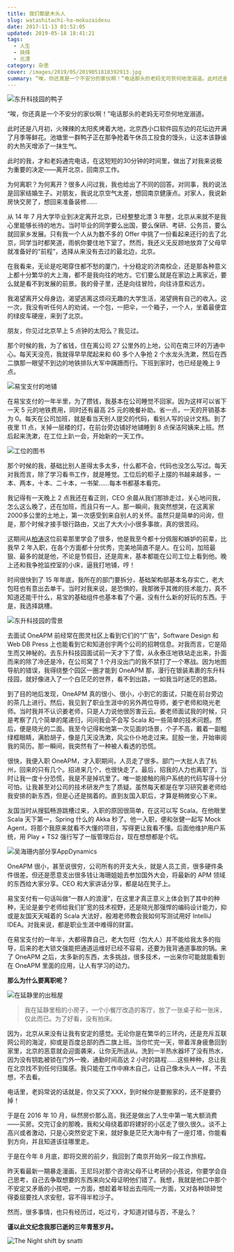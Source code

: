 ```yaml
---
title: 我们都是木头人
slug: watashitachi-ha-mokuzaidesu
date: 2017-11-13 01:52:05
updated: 2019-05-18 18:41:21
tags:
  - 人生
  - 抉择
  - 北漂
category: 杂思
cover: /images/2019/05/2019051818392913.jpg
summary: “唉，你还真是一个不安分的家伙啊！”电话那头的老妈无可奈何地宠溺道。此时还是八月初，火辣辣的太阳炙烤着大地，北京西小口软件园东边的花坛边开满了月季等鲜花。
---
```

![东升科技园的鸭子](/images/2019/05/2019050902442970.jpg)

“唉，你还真是一个不安分的家伙啊！”电话那头的老妈无可奈何地宠溺道。

此时还是八月初，火辣辣的太阳炙烤着大地，北京西小口软件园东边的花坛边开满了月季等鲜花。池塘里一群鸭子正在那争抢着午休员工投食的馒头，让这本该静谧的大热天增添了一抹生气。

此时的我，才和老妈通完电话，在这短短的30分钟的时间里，做出了对我来说极为重要的决定——离开北京，回南京工作。

<NeteasePlayer id={441116287} />

为何离职？为何离开？很多人问过我，我也给出了不同的回答。对同事，我的说法是回家结婚生子。对朋友，我说北京空气太差，想回南京健康点。对家人，我说新房快交房了，想回来准备装修……

从 14 年 7 月大学毕业到决定离开北京，已经整整北漂 3 年整，北京从来就不是我心里能够长待的地方。当时毕业的同学要么出国，要么保研、考研、公务员，要么就回家乡发展。只有我一个人从为数不多的 Offer 中挑了一份看起来还行的去了北京，同学当时都笑道，雨帆你要住地下室了。然而，我还义无反顾地放弃了父母早就准备好的“前程”，选择从来没有去过的最北边，北京。

在我看来，无论是吃喝穿住都不愁的厦门，十分稳定的济南校企，还是那各种意义上都十分繁华的大上海，都不是我向往的地方。它们要么就是在家边上离家近，要么就是看不到发展的前景。我的骨子里，还是向往冒险，向往诗意和远方。

我渴望离开父母身边，渴望逃离这烦闷无趣的大学生活，渴望拥有自己的收入。这一次，我没有听任何人的劝诫，一个包，一把伞，一个箱子，一个人，坐着最便宜的绿皮车硬座，来到了北京。

朋友，你见过北京早上 5 点钟的太阳么？我见过。

那个时候的我，为了省钱，住在离公司 27 公里外的上地，公司在南三环的万通中心。每天天没亮，我就得早早爬起来和 60 多个人争抢 2 个水龙头洗漱，然后在西二旗那一眼望不到边的地铁排队大军中蹒跚而行。下班到家时，也已经是晚上 9 点。

![易宝支付的地铺](/images/2019/05/2019050902470727.jpg)

在易宝支付的一年半里，为了攒钱，我基本在公司睡觉不回家。因为这样可以省下一天 5 元的地铁费用，同时还有最高 25 元的晚餐补助。省一点，一天的开销基本为 0。每天在公司加班，就是看当天别人提交的代码，看别人写的设计文档。到了夜里 11 点，关掉一层楼的灯，在前台旁边铺好地铺睡到 8 点保洁阿姨来上班。然后起来洗漱，在工位上趴一会，开始新的一天工作。

![工位的图书](/images/2019/05/2019050902474279.jpg)

那个时候的我，基础比别人差得太多太多，什么都不会，代码也没怎么写过。每天对我而言，除了学习看书工作，就是睡觉。工位后的柜子上摆的书越来越多，一本、两本，十本、二十本，一书架……每本书都基本看完。

我记得有一天晚上 2 点我还在看正则，CEO 余晨从我们那排走过，关心地问我，怎么这么晚了，还在加班，而且只有一人。那一瞬间，我突然想哭，在这离家2000多公里的土地上，第一次感受到来自别人的关怀。虽然只是简单的问询，但是，那个时候才接手银行路由，又出了大大小小很多事故，真的很苦闷。

这期间从[柏涛](http://im47.cn/about.md)这位前辈那里学会了很多，他是我至今都十分佩服和嫉妒的前辈，比我早 2 年入职，在各个方面都十分优秀，完美地简直不是人。在公司，加班最狠、最多的就是他，不论是节假日，还是周末，基本都能在公司工位上看到他。晚上还和我争抢监控室的小床，逼我打地铺，哼！

时间很快到了 15 年年底，我所在的部门要拆分，基础架构部基本名存实亡，老大包旺也有意出去单干。当时对我来说，是恐惧的，我那微乎其微的技术能力，真不知道还能干什么，易宝的基础组件也基本看了个遍，没有什么新的好玩的东西。于是，我选择跳槽。

![东升科技园的雪景](/images/2019/05/2019050902483348.jpg)

去面试 OneAPM 前经常在图灵社区上看到它们的“广告”，Software Design 和 Web DB Press 上也能看到它和知道创宇两个公司的招聘信息。对我而言，它是陌生而又神秘的。去东升科技园面试前一天才下了雪，从永泰庄地铁站走出来，扑面而来的除了冷还是冷，在公司窝了 1 个月没出门的我不禁打了一个寒战。因为地图导航的错误，我得绕整个园区一圈才能到 OneAPM 那，漫行在银装素裹的东升科技园，就好像进入了一个白茫茫的世界，看不到出路，一如我当时迷茫的思路。

到了目的地后发现，OneAPM 真的很小、很小，小到它的面试，只能在前台旁边的茶几上进行。然后，我见到了职业生涯中的另外两位导师，姜宁老师和晓光老师。当时我并不认识姜老师，只是人力说他很厉害云云。姜老师面试我的时候，只是考察了几个简单的尾递归，问问我会不会写 Scala 和一些简单的技术问题。然后，便是晓光的二面。我至今记得和他第一次见面的场景，个子不高，戴着一副粗绿框眼睛，满脸胡子，像是几天没洗漱，风尘仆仆地走过来。屁股一坐，开始审阅我的简历。那一瞬间，我突然有了一种被人看透的恐慌。

很快，我便入职 OneAPM，才入职期间，人员走了很多。部门一大批人去了杭州，回来的只有几个。招进来几个，也很快走了。最后，招我的人力也离职了，当时让我一度十分恐慌，我是不是掉坑里了。唯一能接触的用户系统的代码写得十分可怕，让我甚至对公司的技术研发产生了质疑。虽然每天都是在学习研究姜老师给我安排的新东西，但是心还是揣着的。直到友国入职后，才算是稍微安心下来。

友国当时从搜狐畅游跳槽过来，入职的原因很简单，在这可以写 Scala。在他眼里 Scala 天下第一，Spring 什么的 Akka 秒了。他一入职，便和张健一起写 Mock Agent，将那个我原来就看不大懂的项目，写得更让我看不懂。后面他维护用户系统，用 Play + TS2 强行写了一版管理后台，现在想想都是个坑。

![吴海珊内部分享AppDynamics](/images/2019/05/2019050902492485.jpg)

OneAPM 很小，甚至说很穷，公司所有的开支大头，就是人员工资，很多硬件条件很差。但还是愿意支出很多钱让海珊姐姐去参加国外大会，将最新的 APM 领域的东西给大家分享。CEO 和大家讲话分享，都是站在凳子上。

易宝支付有一句话叫做“一群人的浪漫”，在这里才真正意义上体会到了其中的种种，无论是姜宁老师给我们扩宽的技术视野，还是晓光那强悍的编码设计能力，抑或是友国天天喊着的 Scala 大法好，殷湘老师教会我如何写测试用好 IntelliJ IDEA。对我来说，都是职业生涯中难得的财富。

在易宝支付的一年半，大都得靠自己，老大包旺（包大人）并不能给我太多的指导，后来的老大锁文强能把通道运维好已经不容易，还要为我背通道事故的锅。来了 OneAPM 之后，太多新的东西，太多挑战，很多技术，一出来你可能就能看到在 OneAPM 里面的应用，让人有学习的动力。

**那么为什么要离职呢？**

![在延静里的出租屋](/images/2019/05/2019050902504379.jpg)

> 我在延静里租的小房子，一个小餐厅改造的客厅，放了一张桌子和一张床，仅此而已。为了好看，没有拍床。

因为，北京从来没有让我有安定的感觉。无论你是在繁华的三环内，还是充斥互联网公司的海淀，抑或是百度总部的西二旗上班。当你忙完一天，带着浑身疲惫回到家里，北京的恶意就会迎面袭来，让你无所适从。洗到一半热水器坏了没有热水，因为没有钥匙被锁在门外一晚，通勤时间高达 2 小时的路程……这些种种，总让我在北京找不到任何归属感。我只能在工作中麻木自己，让自己像木头人一样，不去想，不去看。

电话里，老妈常说的话就是，你又买了XXX，到时候你是要搬家的，还不是要扔掉！

于是在 2016 年 10 月，纵然房价那么高，我还是做出了人生中第一笔大额消费——买房。交完订金的那晚，我和父母绕着即将建好的小区走了很久很久。谈不上高兴或者激动，只是心突然安定下来，就好象是茫茫大海中有了一座灯塔，你能看到方向，并且知道该往哪里走。

于是在今年 8 月底，即将交房的前夕，我回到了南京开始另一段工作旅程。

昨天看最新一期暴走漫画，王尼玛对那个咨询父母不让考研的小孩说，你要学会自己思考，自己去争取想要的东西来向父母证明他们错了。我想，我就是他口中那个不安定又矛盾的小孩吧，一方面，想趁着年轻出去闯闯;一方面，又对各种琐碎觉得委屈要找人求安慰，容不得半粒沙子。

然而，很多事情，也只有经历过，吃过亏，才知道对错与否，不是么？

**谨以此文纪念我那已逝的三年青葱岁月。**

![The Night shift by snatti](/images/2019/05/2019051818392913.jpg)
